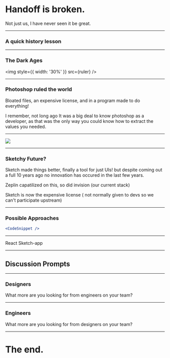 

<Head>
  <title>Handoff is broken.</title>
</Head>

# Handoff is broken.
<Notes>Not just us, I have never seen it be great.</Notes>


---

### A quick history lesson

---

### The Dark Ages
<img style={{ width: '30%' }} src={ruler} />

---

### Photoshop ruled the world
<Notes>
  Bloated files, an expensive license, and in a program made to do everything!

  I remember, not long ago It was a big deal to know photoshop as a developer, as that was the only way you could know how to extract the values you needed.
</Notes>


---

<div style={{
  height: '100%',
  display: 'flex',
  justifyContent: 'center',
  alignItems: 'center',
  flexDirection: 'column'
}}>
  <img style={{ width: '30%' }} src={sketch} />
</div>

---

### Sketchy Future?
<Notes>
  Sketch made things better, finally a tool for just UIs! but despite coming out a full 10 years ago no innovation has occured in the last few years.

  Zeplin capatilized on this, so did invision (our current stack)

  Sketch is now the expensive license ( not normally given to devs so we can't participate upstream)
</Notes>

---

### Possible Approaches

```jsx
<CodeSnippet />
```

---

React Sketch-app

---

## Discussion Prompts

---

### Designers
What more are you looking for from engineers on your team?

---

### Engineers
What more are you looking for from designers on your team?

---

# The end.
